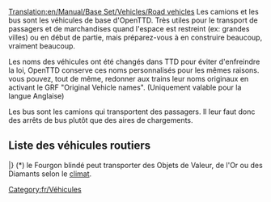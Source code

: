 [[Translation:en/Manual/Base Set/Vehicles/Road vehicles]]
{{fr/Table des matières}}
Les camions et les bus sont les véhicules de base d'OpenTTD. Très utiles pour le transport de passagers et de marchandises quand l'espace est restreint (ex: grandes villes) ou en début de partie, mais préparez-vous à en construire beaucoup, vraiment beaucoup.

Les noms des véhicules ont été changés dans TTD pour éviter d'enfreindre la loi, OpenTTD conserve ces noms personnalisés pour les mêmes raisons. vous pouvez, tout de même, redonner aux trains leur noms originaux en activant le GRF "Original Vehicle names". (Uniquement valable pour la langue Anglaise)

Les bus sont les camions qui transportent des passagers. Il leur faut donc des arrêts de bus plutôt que des aires de chargements.

==Liste des véhicules routiers==
{{fr/Tableau des véhicules/En-tête}}
{{en/VehicleTable/Header|Passagers et Courrier}}
{{en/VehicleTable/Row|
*[[fr/Manual/Bus|Autobus]]
*[[fr/Manual/Base Set/Vehicles/Fourgon postal|Fourgon postal]]
|
*[[fr/Manual/Bus|Autobus]]
*[[fr/Manual/Base Set/Vehicles/Fourgon postal|Fourgon postal]]
|
*[[fr/Manual/Bus|Autobus]]
*[[fr/Manual/Base Set/Vehicles/Fourgon postal|Fourgon postal]]
|
*[[fr/Manual/Bus|Autobus]]
*[[fr/Manual/Base Set/Vehicles/Fourgon postal|Fourgon postal]]
}}
{{en/VehicleTable/Header|Commun}}
{{en/VehicleTable/Row|
*[[fr/Manual/Base Set/Vehicles/Camion-citerne de pétrole|Camion-citerne de pétrole]]
*[[fr/Manual/Base Set/Vehicles/Camion de marchandises|Camion de biens]]
*[[fr/Manual/Base Set/Vehicles/Camion de céréales|Camion à céréales]]
*[[fr/Manual/Base Set/Vehicles/Bétaillère|Camion à bétail]]
*[[fr/Manual/Base Set/Vehicles/Camion de bois|Camion à bois]]
|
*[[fr/Manual/Base Set/Vehicles/Camion-citerne de pétrole|Camion-citerne de pétrole]]
*[[fr/Manual/Base Set/Vehicles/Camion de marchandises|Camion de biens]]
*[[fr/Manual/Base Set/Vehicles/Camion de céréales|Camion à céréales]]
*[[fr/Manual/Base Set/Vehicles/Bétaillère|Camion à bétail]]
*[[fr/Manual/Base Set/Vehicles/Camion de bois|Camion à bois]]
|
*[[fr/Manual/Base Set/Vehicles/Camion-citerne de pétrole|Camion-citerne de pétrole]]
*[[fr/Manual/Base Set/Vehicles/Camion de marchandises|Camion de biens]]
*[[fr/Manual/Base Set/Vehicles/Camion de céréales|Camion à céréales]]
* -
*[[fr/Manual/Base Set/Vehicles/Camion de bois|Camion à bois]]
|
*[[fr/Manual/Base Set/Vehicles/Camion de coca-cola|Camion de Cola]]
*[[fr/Manual/Base Set/Vehicles/Camion de bonbons|Camion de bombons]]
*[[fr/Manual/Base Set/Vehicles/Camion de jouets|Camion de jouets]]
*[[fr/Manual/Base Set/Vehicles/Camion de batteries|Camion de batteries]]
*[[fr/Manual/Base Set/Vehicles/Camion de barbe à papa|Camion de barbe à papa]]
}}
{{en/VehicleTable/Header|Similaire}}
{{en/VehicleTable/Row|
*[[fr/Manual/Base Set/Vehicles/Fourgon blindé|Fourgon blindé]]*
*[[fr/Manual/Base Set/Vehicles/Camion de charbon|Camion de Charbon]]
*[[fr/Manual/Base Set/Vehicles/Camion de minerai de fer|Camion de fer]]
*[[fr/Manual/Base Set/Vehicles/Camion d'acier|Camion d'acier]]
* -
|
*[[fr/Manual/Base Set/Vehicles/Fourgon blindé|Fourgon blindé]]*
*[[fr/Manual/Base Set/Vehicles/Camion de charbon|Camion de Charbon]]
* -
*[[fr/Manual/Base Set/Vehicles/Camion de papier|Camion de papier]]
*[[fr/Manual/Base Set/Vehicles/Camion de nourriture|Camion de nourriture]]
|
*[[fr/Manual/Base Set/Vehicles/Fourgon blindé|Fourgon blindé]]*
* -
*[[fr/Manual/Base Set/Vehicles/Camion de minerai de cuivre|Camion de cuivre]]
* -
*[[fr/Manual/Base Set/Vehicles/Camion de nourriture|Camion de nourriture]]
|
* -
*[[fr/Manual/Base Set/Vehicles/Camion de sucre|Camion de sucre]]
* -
* -
* -
}}
{{en/VehicleTable/Header|Autres Cargaisons}}
{{en/VehicleTable/Row|
|
|
*[[fr/Manual/Base Set/Vehicles/Camion-citerne d'eau|Camion-citerne d'eau]]
*[[fr/Manual/Base Set/Vehicles/Camion de fruits|Camion de fruits]]
*[[fr/Manual/Base Set/Vehicles/Camion de caoutchouc|Camion de caoutchouc]]
|
*[[fr/Manual/Base Set/Vehicles/Camion de bulles|Camion de bulles]]
*[[fr/Manual/Base Set/Vehicles/Camion de boissons gazeuses|Camion de boissons gazeuses]]
*[[fr/Manual/Base Set/Vehicles/Camion de plastique|Camion de plastique]]
*[[fr/Manual/Base Set/Vehicles/Camion de caramel|Camion de caramel]]
}}
|}
(*) le Fourgon blindé peut transporter des Objets de Valeur, de l'Or ou des Diamants selon le [[fr/climat|climat]].

[[Category:fr/Véhicules]]